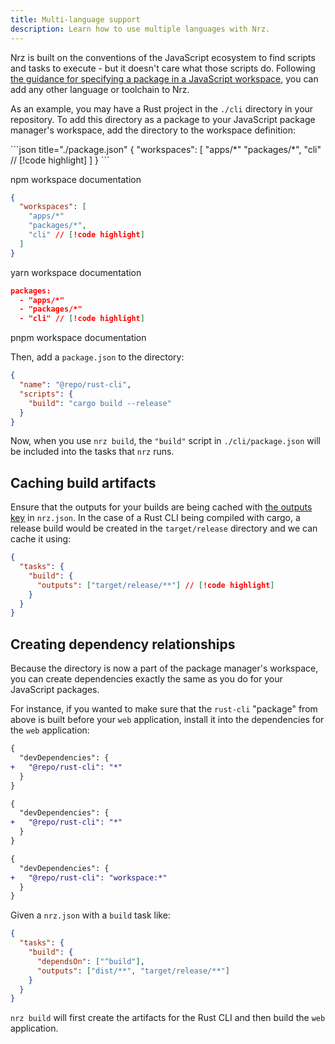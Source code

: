 ```yaml
---
title: Multi-language support
description: Learn how to use multiple languages with Nrz.
---
```



Nrz is built on the conventions of the JavaScript ecosystem to find scripts and tasks to execute - but it doesn't care what those scripts do. Following [the guidance for specifying a package in a JavaScript workspace](/repo/docs/crafting-your-repository/structuring-a-repository#specifying-packages-in-a-monorepo), you can add any other language or toolchain to Nrz.

As an example, you may have a Rust project in the `./cli` directory in your repository. To add this directory as a package to your JavaScript package manager's workspace, add the directory to the workspace definition:

<PackageManagerTabs>
  <Tab>
  ```json title="./package.json"
  {
    "workspaces": [
      "apps/*"
      "packages/*",
      "cli" // [!code highlight]
    ]
  }
  ```

  <LinkToDocumentation href="https://docs.npmjs.com/cli/v7/using-npm/workspaces#defining-workspaces">npm workspace documentation</LinkToDocumentation>
  </Tab>
  <Tab >
  ```json title="./package.json"
  {
    "workspaces": [
      "apps/*"
      "packages/*",
      "cli" // [!code highlight]
    ]
  }
  ```

  <LinkToDocumentation href="https://yarnpkg.com/features/workspaces#how-are-workspaces-declared">yarn workspace documentation</LinkToDocumentation>
   </Tab>
  <Tab>
  ```json title="pnpm-workspace.yaml"
 packages:
    - "apps/*"
    - "packages/*"
    - "cli" // [!code highlight]
  ```
  <LinkToDocumentation href="https://pnpm.io/pnpm-workspace_yaml">pnpm workspace documentation</LinkToDocumentation>

  </Tab>
</PackageManagerTabs>

Then, add a `package.json` to the directory:

```json title="./cli/package.json"
{
  "name": "@repo/rust-cli",
  "scripts": {
    "build": "cargo build --release"
  }
}
```

Now, when you use `nrz build`, the `"build"` script in `./cli/package.json` will be included into the tasks that `nrz` runs.

## Caching build artifacts

Ensure that the outputs for your builds are being cached with [the outputs key](/repo/docs/reference/configuration#outputs) in `nrz.json`. In the case of a Rust CLI being compiled with cargo, a release build would be created in the `target/release` directory and we can cache it using:

```json title="./nrz.json"
{
  "tasks": {
    "build": {
      "outputs": ["target/release/**"] // [!code highlight]
    }
  }
}
```

## Creating dependency relationships

Because the directory is now a part of the package manager's workspace, you can create dependencies exactly the same as you do for your JavaScript packages.

For instance, if you wanted to make sure that the `rust-cli` "package" from above is built before your `web` application, install it into the dependencies for the `web` application:

<PackageManagerTabs>
  <Tab>

```diff title="./web/package.json"
{
  "devDependencies": {
+   "@repo/rust-cli": "*"
  }
}
```

  </Tab>
  <Tab>

```diff title="./web/package.json"
{
  "devDependencies": {
+   "@repo/rust-cli": "*"
  }
}
```

  </Tab>
  <Tab>

```diff title="./web/package.json"
{
  "devDependencies": {
+   "@repo/rust-cli": "workspace:*"
  }
}
```

  </Tab>
</PackageManagerTabs>

Given a `nrz.json` with a `build` task like:

```json title="./nrz.json"
{
  "tasks": {
    "build": {
      "dependsOn": ["^build"],
      "outputs": ["dist/**", "target/release/**"]
    }
  }
}
```

`nrz build` will first create the artifacts for the Rust CLI and then build the `web` application.
